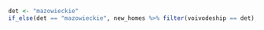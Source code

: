 ```r
det <- "mazowieckie"
if_else(det == "mazowieckie", new_homes %>% filter(voivodeship == det),new_homes)
```


